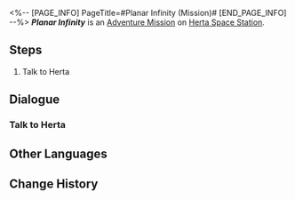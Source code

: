 <%-- [PAGE_INFO]
PageTitle=#Planar Infinity (Mission)#
[END_PAGE_INFO] --%>
{{Stub|Dialogue.}}
{{Mission Infobox
|id            = 8014161
|title         = Planar Infinity
|image         = <!--Mission Planar Infinity (Mission).png-->
|type          = Adventure
|event_name    = 
|chapter       = 
|requirements  = 
* {{cx}}<!--Hidden Exploration Objective ID 8013103--> completed
* Reach [[Trailblaze Level]] 21
|summary       = <!--official mission summary from Fate's Atlas-->
|characters    = Trailblazer
|startLocation = [[Herta Space Station]] - [[Herta's Office]]
|world         = Herta Space Station
|area          = Herta's Office
|prev          = 
|next          = ???
|rewards       = Credit*10,000
}}
'''''Planar Infinity''''' is an [[Adventure Mission]] on [[Herta Space Station]].

==Steps==
# Talk to Herta

<!--
==Gameplay Notes==

--><!--
==Trial Character==

-->
==Dialogue==
{{Stub Dialogue}}

===Talk to Herta===
{{Mission Description|type=adventure|location=Herta's Office|Herta wants you to go the space station to discuss important business. This time, Herta and the three other members of the Genius Society made some... um... tiny, renovations to the Simulated Universe. You are very much looking forward to seeing what happened...}}
{{Dialogue Start}}
:{{tx}}
{{Dialogue End}}

==Other Languages==
{{Other Languages
|en   = Planar Infinity
|zhs  = 无尽位面
|zht  = 無盡次元
|ja   = エンドレス次元界
|ko   = 무한의 차원
|es   = Plano infinito
|fr   = Plan de l'infini
|ru   = Бесконечное измерение
|th   = มิติระนาบอันไร้ที่สิ้นสุด
|vi   = Vị Diện Vô Tận
|de   = Endlose Ebene
|id   = Permukaan Tanpa Batas
|pt   = Infinitude Plana
}}

==Change History==
{{Change History|1.4}}

